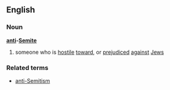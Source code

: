 ==English==
===Noun===
'''[[anti]]-[[Semite]]'''
#someone who is [[hostile]] [[toward]], or [[prejudiced]] [[against]] [[Jew]]s
===Related terms===
*[[anti-Semitism]]